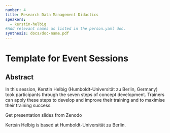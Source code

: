 ```yaml
---
number: 4
title: Research Data Management Didactics
speakers:
  - kerstin-helbig
#Add relevant names as listed in the person.yaml doc.
synthesis: docs/doc-name.pdf
---
```


# Template for Event Sessions

## Abstract

In this session, Kerstin Helbig (Humboldt-Universität zu Berlin, Germany) took
participants through the seven steps of concept development. Trainers can apply
these steps to develop and improve their training and to maximise their training
success.

<Link link="https://zenodo.org/record/4543240#.YGH5p0hKhPU">
  Get presentation slides from Zenodo
</Link>

<Download download="docs/doc-name.pdf" />
<Speakers>
<Speaker speaker="kerstin-helbig">

Kertsin Helbig is based at Humboldt-Universität zu Berlin.

</Speaker>

</Speakers>
